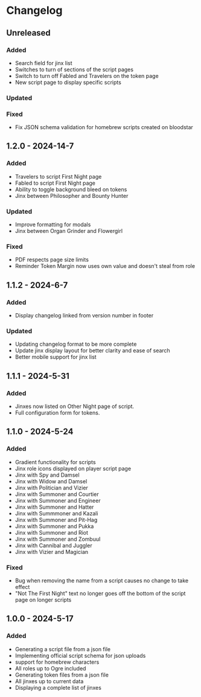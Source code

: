 # Changelog

## Unreleased

### Added

- Search field for jinx list
- Switches to turn of sections of the script pages
- Switch to turn off Fabled and Travelers on the token page
- New script page to display specific scripts

### Updated



### Fixed

- Fix JSON schema validation for homebrew scripts created on bloodstar

## 1.2.0 - 2024-14-7

### Added

- Travelers to script First Night page
- Fabled to script First Night page
- Ability to toggle background bleed on tokens
- Jinx between Philosopher and Bounty Hunter

### Updated

- Improve formatting for modals
- Jinx between Organ Grinder and Flowergirl

### Fixed

- PDF respects page size limits
- Reminder Token Margin now uses own value and doesn't steal from role

## 1.1.2 - 2024-6-7

### Added

- Display changelog linked from version number in footer

### Updated

- Updating changelog format to be more complete
- Update jinx display layout for better clarity and ease of search
- Better mobile support for jinx list

## 1.1.1 - 2024-5-31

### Added

- Jinxes now listed on Other Night page of script.
- Full configuration form for tokens.

## 1.1.0 - 2024-5-24

### Added

- Gradient functionality for scripts
- Jinx role icons displayed on player script page
- Jinx with Spy and Damsel
- Jinx with Widow and Damsel
- Jinx with Politician and Vizier
- Jinx with Summoner and Courtier
- Jinx with Summoner and Engineer
- Jinx with Summoner and Hatter
- Jinx with Summmoner and Kazali
- Jinx with Summoner and Pit-Hag
- Jinx with Summoner and Pukka
- Jinx with Summoner and Riot
- Jinx with Summoner and Zombuul
- Jinx with Cannibal and Juggler
- Jinx with Vizier and Magician

### Fixed

- Bug when removing the name from a script causes no change to take effect
- "Not The First Night" text no longer goes off the bottom of the script page on longer scripts

## 1.0.0 - 2024-5-17

### Added

- Generating a script file from a json file
- Implementing official script schema for json uploads
- support for homebrew characters
- All roles up to Ogre included
- Generating token files from a json file
- All jinxes up to current data
- Displaying a complete list of jinxes
